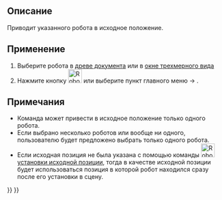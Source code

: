 <languages/>

{{Docnav/ru
|[[Robot_SetHomePos/ru|Set home position]]
|[[Robot_CreateTrajectory/ru|Create a trajectory]]
|[[Robot_Workbench/ru|Робот]]
|IconL=Robot_SetHomePos.svg
|IconR=Robot_CreateTrajectory.svg
|IconC=Workbench_Robot.svg
}}

{{GuiCommand/ru
|Name=Robot_RestoreHomePos
|Name/ru=Вернуть в исходное положение
|MenuLocation=Робот → Вернуть в исходное положение
|Workbenches=[[Robot_Workbench/ru|Robot]]
}}

<span id="Description"></span>
==Описание==

Приводит указанного робота в исходное положение.

<span id="Usage"></span>
==Применение==

#Выберите робота в [[Tree_view/ru|древе документа]] или в [[3D_view/ru|окне трехмерного вида]]
#Нажмите кнопку [[Image:Robot_RestoreHomePos.svg|32px]] или выберите пункт главного меню {{KEY|Робот}}  →  {{KEY|[[Image:Robot_RestoreHomePos.svg|32px]] Вернуть в исходное положение}}.

<span id="Notes"></span>
==Примечания==

* Команда может привести в исходное положение только одного робота.
* Если выбрано несколько роботов или вообще ни одного, пользователю будет предложено выбрать только одного робота.
* Если исходная позиция не была указана с помощью команды [[Image:Robot_SetHomePos.svg|32px]] [[Robot_SetHomePos/ru|установки исходной позиции]], тогда в качестве исходной позиции будет использоваться позиция в которой робот находился сразу после его установки в сцену.


{{Docnav/ru
|[[Robot_SetHomePos/ru|Set home position]]
|[[Robot_CreateTrajectory/ru|Create a trajectory]]
|[[Robot_Workbench/ru|Робот]]
|IconL=Robot_SetHomePos.svg
|IconR=Robot_CreateTrajectory.svg
|IconC=Workbench_Robot.svg
}}

{{Robot_Tools_navi{{#translation:}}}}
{{Userdocnavi{{#translation:}}}}
